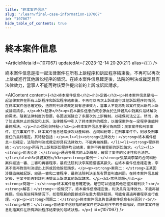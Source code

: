```yaml
---
title: "終本案件信息"
slug: "/learn/final-case-information-107067"
id: "107067"
hide_table_of_contents: true
---
```



# 終本案件信息

<ArticleMeta id={107067} updatedAt={'2023-12-14 20:20:21'} alias={`[]`} />
<div className='border-solid border-b border-t-0 my-4 border-[var(--ifm-color-gray-300)]' />

終本案件信息是指一起法律案件在所有上訴程序和訴訟程序結束後，不再可以再次上訴或進行其他訴訟程序的情況。在終本案件信息確定後，法院的判決或裁定具有法律效力，當事人不能再對該案件提出新的上訴或訴訟請求。

<AIContent content={`<h2>終本案件信息</h2><h3>定義</h3><p>終本案件信息是指一起法律案件在所有上訴程序和訴訟程序結束後，不再可以再次上訴或進行其他訴訟程序的情況。在終本案件信息確定後，法院的判決或裁定具有法律效力，當事人不能再對該案件提出新的上訴或訴訟請求。</p><h3>起源</h3><p>終本案件信息的概念源自於法律體系中對案件最終解決的需求。隨着法律制度的發展，各國逐漸建立了多層次的上訴機制，以確保司法公正。然而，為了防止無休止的訴訟和上訴，法律體系中引入了終本案件的概念，以確保案件在一定程序後能夠最終解決。</p><h3>類別與特點</h3><p>終本案件信息主要分為兩類：民事案件和刑事案件。在民事案件中，終本案件信息通常涉及財產糾紛、合同糾紛等；在刑事案件中，則涉及刑事責任的最終確定。其特點包括：</p><ul><li><strong>法律效力：</strong>終本案件信息一旦確定，法院的判決或裁定即具有法律效力，不能再被推翻。</li><li><strong>程序終結：</strong>所有的上訴和訴訟程序均已結束，案件不再接受新的訴訟請求。</li><li><strong>司法公正：</strong>通過多層次的上訴機制，確保了案件的公正性和合法性。</li></ul><h3>具體案例</h3><p><strong>案例一：</strong>張某與李某的合同糾紛案件經過一審、二審和再審程序，最終法院判決李某賠償張某損失。在終本案件信息確定後，李某不能再對該判決提出上訴或其他訴訟請求。</p><p><strong>案例二：</strong>王某因涉嫌盜竊被起訴，經過一審和二審程序，最終法院判決王某有罪並判處刑罰。在終本案件信息確定後，王某不能再對該判決提出上訴或其他訴訟請求。</p><h3>常見問題</h3><p><strong>問題一：</strong>終本案件信息確定後，是否可以通過其他途徑推翻判決？<br/><strong>解答：</strong>一般情況下，終本案件信息確定後，判決具有法律效力，不能再被推翻。但在某些特殊情況下，如發現新的證據或存在重大程序錯誤，可能會通過再審程序進行處理。</p><p><strong>問題二：</strong>終本案件信息與普通案件信息有何區別？<br/><strong>解答：</strong>普通案件信息指的是案件在訴訟程序中的各個階段，而終本案件信息則指案件在所有訴訟程序結束後的最終狀態。</p>`} id={107067} />
